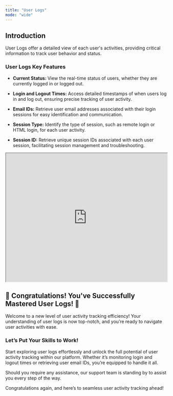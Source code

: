 ---
title: "User Logs"
mode: "wide"
---

## Introduction

User Logs offer a detailed view of each user's activities, providing critical information to track user behavior and status.

### User Logs Key Features

* <b>Current Status: </b> View the real-time status of users, whether they are currently logged in or logged out.
* <b>Login and Logout Times:</b> Access detailed timestamps of when users log in and log out, ensuring precise tracking of user activity.
* <b>Email IDs:</b> Retrieve user email addresses associated with their login sessions for easy identification and communication.
* <b>Session Type:</b>  Identify the type of session, such as remote login or HTML login, for each user activity.

* <b>Session ID:</b> Retrieve unique session IDs associated with each user session, facilitating session management and troubleshooting.


<iframe width="100%" height="400px" src="https://app.sharefable.com/embed/demo/user-logs-z0do9urjhjwgb5z3" allowfullscreen></iframe>

## 🎉 Congratulations! You've Successfully Mastered User Logs! 🎉

Welcome to a new level of user activity tracking efficiency! Your understanding of user logs is now top-notch, and you’re ready to navigate user activities with ease.

### Let’s Put Your Skills to Work!

Start exploring user logs effortlessly and unlock the full potential of user activity tracking within our platform. Whether it’s monitoring login and logout times or retrieving user email IDs, you’re equipped to handle it all.

Should you require any assistance, our support team is standing by to assist you every step of the way.

Congratulations again, and here’s to seamless user activity tracking ahead!
